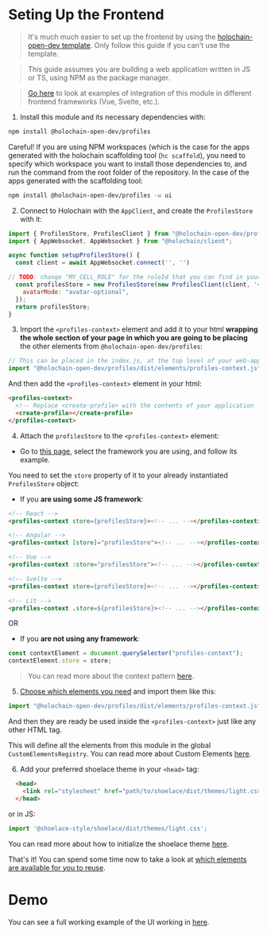 
<Meta title="Frontend/Setting up the frontend" />

# Seting Up the Frontend

> It's much much easier to set up the frontend by using the [holochain-open-dev template](https://github.com/holochain-open-dev/templates). Only follow this guide if you can't use the template.

> This guide assumes you are building a web application written in JS or TS, using NPM as the package manager.

> [Go here](https://holochain-open-dev.github.io/reusable-modules/frontend/frameworks/) to look at examples of integration of this module in different frontend frameworks (Vue, Svelte, etc.).

1. Install this module and its necessary dependencies with:

```bash
npm install @holochain-open-dev/profiles
```

Careful! If you are using NPM workspaces (which is the case for the apps generated with the holochain scaffolding tool (`hc scaffold`), you need to specify which workspace you want to install those dependencies to, and run the command from the root folder of the repository. In the case of the apps generated with the scaffolding tool:

```bash
npm install @holochain-open-dev/profiles -w ui
```

2. Connect to Holochain with the `AppClient`, and create the `ProfilesStore` with it:

```js
import { ProfilesStore, ProfilesClient } from "@holochain-open-dev/profiles";
import { AppWebsocket, AppWebsocket } from "@holochain/client";

async function setupProfilesStore() {
  const client = await AppWebsocket.connect('', '')

// TODO: change "MY_CELL_ROLE" for the roleId that you can find in your "happ.yaml"
  const profilesStore = new ProfilesStore(new ProfilesClient(client, '<MY_CELL_ROLE>'), {
    avatarMode: "avatar-optional",
  });
  return profilesStore;
}
```

3. Import the `<profiles-context>` element and add it to your html **wrapping the whole section of your page in which you are going to be placing** the other elements from `@holochain-open-dev/profiles`:

```js
// This can be placed in the index.js, at the top level of your web-app.
import "@holochain-open-dev/profiles/dist/elements/profiles-context.js";
```

And then add the `<profiles-context>` element in your html:

```html
<profiles-context>
  <!-- Replace <create-profile> with the contents of your application -->
  <create-profile></create-profile>
</profiles-context>
```

4. Attach the `profilesStore` to the `<profiles-context>` element:

- Go to [this page](https://holochain-open-dev.github.io/reusable-modules/frontend/frameworks/), select the framework you are using, and follow its example.

You need to set the `store` property of it to your already instantiated `ProfilesStore` object:

- If you **are using some JS framework**:

```html
<!-- React -->
<profiles-context store={profilesStore}><!-- ... --></profiles-context>

<!-- Angular -->
<profiles-context [store]="profilesStore"><!-- ... --></profiles-context>

<!-- Vue -->
<profiles-context :store="profilesStore"><!-- ... --></profiles-context>

<!-- Svelte -->
<profiles-context store={profilesStore}><!-- ... --></profiles-context>

<!-- Lit -->
<profiles-context .store=${profilesStore}><!-- ... --></profiles-context>
```

OR

- If you **are not using any framework**:

```js
const contextElement = document.querySelector("profiles-context");
contextElement.store = store;
```

> You can read more about the context pattern [here](https://holochain-open-dev.github.io/reusable-modules/frontend/using/#context).

5. [Choose which elements you need](?path=/docs/frontend-elements) and import them like this:

```js
import "@holochain-open-dev/profiles/dist/elements/profiles-context.js";
```

And then they are ready be used inside the `<profiles-context>` just like any other HTML tag.

This will define all the elements from this module in the global `CustomElementsRegistry`. You can read more about Custom Elements [here](https://developers.google.com/web/fundamentals/web-components/customelements).

6. Add your preferred shoelace theme in your `<head>` tag:

```html
  <head>
    <link rel="stylesheet" href="path/to/shoelace/dist/themes/light.css" />
  </head>
```

or in JS:

```js
import '@shoelace-style/shoelace/dist/themes/light.css';
```

You can read more about how to initialize the shoelace theme [here](https://shoelace.style/getting-started/themes?id=activating-themes).

That's it! You can spend some time now to take a look at [which elements are available for you to reuse](?path=/docs/frontend-elements-create-profile--docs).

# Demo

You can see a full working example of the UI working in [here](https://github.com/holochain-open-dev/profiles/blob/main/ui/demo/index.html).

